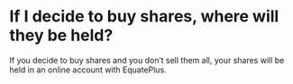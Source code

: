 # If I decide to buy shares, where will they be held?

If you decide to buy shares and you don’t sell them all, your shares will be held in an online account with EquatePlus.